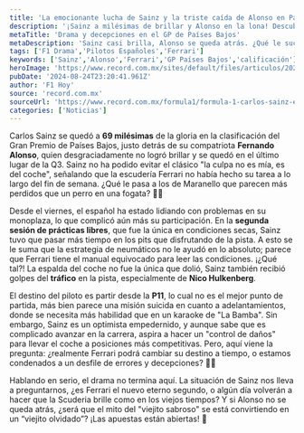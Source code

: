 ```yaml
---
title: 'La emocionante lucha de Sainz y la triste caída de Alonso en Países Bajos'
description: '¡Sainz a milésimas de brillar y Alonso en la lona! Descubre el drama en la clasificación del Gran Premio de Países Bajos y lo que viene para Ferrari.'
metaTitle: 'Drama y decepciones en el GP de Países Bajos'
metaDescription: 'Sainz casi brilla, Alonso se queda atrás. ¿Qué le sucede a Ferrari? Descubre todo sobre la clasificación del GP de Países Bajos.'
tags: ['F1 Drama','Pilotos Españoles','Ferrari']
keywords: ['Sainz','Alonso','Ferrari','GP Países Bajos','calificación']
heroImage: 'https://www.record.com.mx/sites/default/files/articulos/2024/08/24/ap24237514681748_1.jpg'
pubDate: '2024-08-24T23:20:41.961Z'
author: 'F1 Hoy'
source: 'record.com.mx'
sourceUrl: 'https://www.record.com.mx/formula1/formula-1-carlos-sainz-explota-con-ferrari-tras-quedar-fuera-en-q2-en-paises-bajos'
categories: ['Noticias']
---
```

Carlos Sainz se quedó a **69 milésimas** de la gloria en la clasificación del Gran Premio de Países Bajos, justo detrás de su compatriota **Fernando Alonso**, quien desgraciadamente no logró brillar y se quedó en el último lugar de la Q3. Sainz no ha podido evitar el clásico "la culpa no es mía, es del coche", señalando que la escudería Ferrari no había hecho su tarea a lo largo del fin de semana. ¿Qué le pasa a los de Maranello que parecen más perdidos que un perro en una fogata? 🐶🔥

Desde el viernes, el español ha estado lidiando con problemas en su monoplaza, lo que complicó aún más su participación. En la **segunda sesión de prácticas libres**, que fue la única en condiciones secas, Sainz tuvo que pasar más tiempo en los pits que disfrutando de la pista. A esto se le suma que la estrategia de neumáticos no le ayudó en lo absoluto; parece que Ferrari tiene el manual equivocado para leer las condiciones. ¡¿Qué tal?! La espalda del coche no fue la única que dolió, Sainz también recibió golpes del **tráfico** en la pista, especialmente de **Nico Hulkenberg**.

El destino del piloto es partir desde la **P11**, lo cual no es el mejor punto de partida, más bien parece una misión suicida en cuanto a adelantamientos, donde se necesita más habilidad que en un karaoke de "La Bamba". Sin embargo, Sainz es un optimista empedernido, y aunque sabe que es complicado avanzar en la carrera, aspira a hacer un "control de daños" para llevar el coche a posiciones más competitivas. Pero, aquí viene la pregunta: ¿realmente Ferrari podrá cambiar su destino a tiempo, o estamos condenados a un desfile de errores y decepciones? 🤔💥

Hablando en serio, el drama no termina aquí. La situación de Sainz nos lleva a preguntarnos, ¿es Ferrari el nuevo eterno segundo, o algún día volverán a hacer que la Scuderia brille como en los viejos tiempos? Y si Alonso no se queda atrás, ¿será que el mito del "viejito sabroso" se está convirtiendo en un “viejito olvidado”? ¡Las apuestas están abiertas! 🏁


